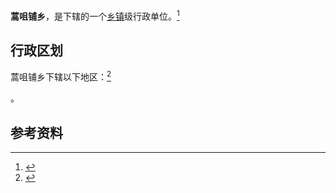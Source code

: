 {{中国乡级行政区|62/10/24/208/000}}

'''蒿咀铺乡'''，是{{PRC admin/fullname|62/10/24/208/000|3}}下辖的一个[[乡镇|乡镇]]级行政单位。<ref>{{PRC admin/ref sgc|{{PRC admin/parent|62/10/24/208/000}}}}</ref>

== 行政区划 ==

蒿咀铺乡下辖以下地区：<ref>{{PRC admin/ref sgc|62/10/24/208/000}}</ref>

{{PRC admin/children|62/10/24/208/000}}。

== 参考资料 ==

{{reflist}}

{{行政区划小作品}}
{{PRC admin/navcat|62/10/24/208/000}}